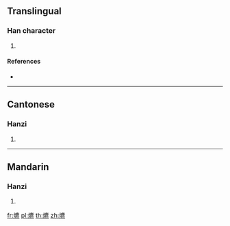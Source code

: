 {{character info/new}}
==Translingual==

===Han character===
{{Han char|rn=86|rad=火|as=15|sn=19|four=90831|canj=FIPF}}

# {{defn|Han|sort=火15}}

====References====
* {{Han ref|kx=0686.220|dkj=19546|dj=1099.090|hdz=32246.030|uh=720A|ud=29194|bh=F26A|bd=62058}}

----

==Cantonese==

===Hanzi===
{{yue-hanzi|jyut=|y=ngou4}}

# {{defn|lang=yue|sort=火15}}

----

==Mandarin==

===Hanzi===
{{cmn-hanzi|pin=[[āo]] ([[ao1]]), [[áo]] ([[ao2]])|wg=ao<sup>1</sup>, ao<sup>2</sup>}}

# {{defn|lang=cmn|sort=火15}}

[[fr:爊]]
[[pl:爊]]
[[th:爊]]
[[zh:爊]]